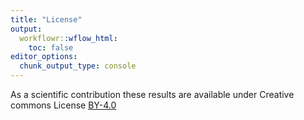 ```yaml
---
title: "License"
output:
  workflowr::wflow_html:
    toc: false
editor_options:
  chunk_output_type: console
---
```



As a scientific contribution these results are available under
Creative commons License [BY-4.0](https://creativecommons.org/licenses/by/4.0/)

